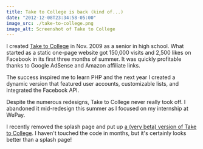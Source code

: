 ```yaml
---
title: Take to College is back (kind of...)
date: "2012-12-08T23:34:58-05:00"
image_src: ./take-to-college.png
image_alt: Screenshot of Take to College
---
```


I created [Take to College](http://taketocollege.com/) in Nov. 2009 as a senior in high school. What started as a static one-page website got 150,000 visits and 2,500 likes on Facebook in its first three months of summer. It was quickly profitable thanks to Google AdSense and Amazon affiliate links.

The success inspired me to learn PHP and the next year I created a dynamic version that featured user accounts, customizable lists, and integrated the Facebook API.

Despite the numerous redesigns, Take to College never really took off. I abandoned it mid-redesign this summer as I focused on my internship at WePay.

I recently removed the splash page and put up [a (very beta) version of Take to College](http://taketocollege.com/). I haven't touched the code in months, but it's certainly looks better than a splash page!
